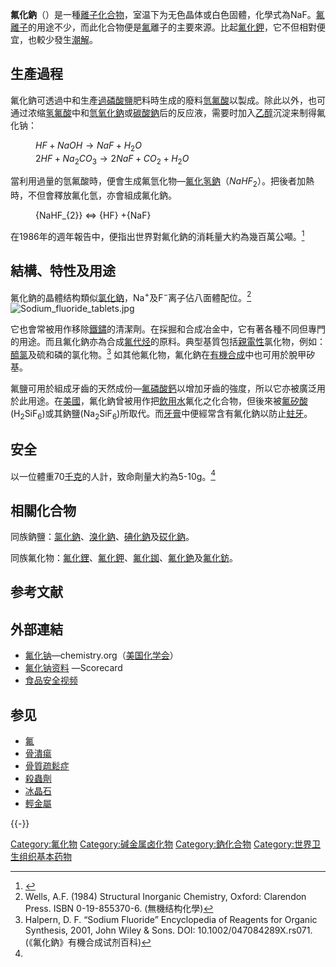 {{Chembox
| Name = 氟化鈉
| ImageFile = Sodium-fluoride-3D-ionic.png
| ImageName = 氟化鈉
| ImageFile2 = Sodium fluoride.jpg
| IUPACName = sodium fluoride
| Section1 = {{Chembox Identifiers
| CASNo = 7681-49-4
| CASNo_Ref = {{cascite|correct|CAS}}
|  ChemSpiderID_Ref  = {{chemspidercite|correct|chemspider}}|  ChemSpiderID  =  5045
|  UNII_Ref  = {{fdacite|correct|FDA}}|  UNII  =  8ZYQ1474W7
|  InChI  =  1/FH.Na/h1H;/q;+1/p-1
|  InChIKey  =  PUZPDOWCWNUUKD-REWHXWOFAH
|  StdInChIKey_Ref  = {{stdinchicite|correct|chemspider}}|  StdInChIKey  =  PUZPDOWCWNUUKD-UHFFFAOYSA-M
|  ChEMBL_Ref  = {{ebicite|correct|EBI}}|  ChEMBL  =  1528
|  RTECS  =  WB0350000
|  EINECS  =  231-667-8
|  UNNumber  =  1690
|  ChEBI_Ref  = {{ebicite|correct|EBI}}|  ChEBI  =  28741
|  StdInChI_Ref  = {{stdinchicite|correct|chemspider}}|  StdInChI  =  1S/FH.Na/h1H;/q;+1/p-1
|  PubChem  =  5235
|  KEGG_Ref  = {{keggcite|changed|kegg}}|  KEGG  =  C08142
}}
| Section2 = {{Chembox Properties
| Formula = NaF
| MolarMass = 41.99
| Appearance = 白色固體
| Density = 2.558 g/cm³，固體
| Solubility = 4.13 g/100 g, 25 °C
| MeltingPt = 993 °C
| BoilingPt = 1700 °C
  }}
| Section7 = {{Chembox Hazards
| ExternalMSDS =
| EUClass = 毒物 ('''T''')
| RPhrases = {{R25}}, {{R32}},<br /> {{R36}}, {{R38}}
| SPhrases = {{S22}}, {{S36}}, {{S45}}
| NFPA-H = 3
| NFPA-F =
| NFPA-R =
| FlashPt = 非可燃
  }}
| Section8 = {{Chembox Related
| OtherAnions = [[氯化鈉|氯化鈉]]、[[溴化鈉|溴化鈉]]、<br>[[碘化鈉|碘化鈉]]
| OtherCations = [[氟化鉀|氟化鉀]]、[[氟化鈣|氟化鈣]]、<br />[[氟化銫|氟化銫]]
| Function =
| OtherFunctn =
| OtherCpds = [[TASF試劑|TASF試劑]]
  }}
}}

'''氟化鈉'''（{{lang-en|'''sodium fluoride'''}}）是一種[[離子化合物|離子化合物]]，室温下为无色晶体或白色固體，化學式為NaF。[[氟離子|氟離子]]的用途不少，而此化合物便是[[氟|氟]]離子的主要來源。比起[[氟化鉀|氟化鉀]]，它不但相對便宜，也較少發生[[潮解|潮解]]。

== 生產過程 ==
氟化鈉可透過中和生產[[過磷酸鹽|過磷酸鹽]]肥料時生成的廢料[[氫氟酸|氫氟酸]]以製成。除此以外，也可通过浓缩[[氢氟酸|氢氟酸]]中和[[氫氧化鈉|氫氧化鈉]]或[[碳酸鈉|碳酸鈉]]后的反应液，需要时加入[[乙醇|乙醇]]沉淀来制得氟化钠：

: <math>HF+NaOH \rightarrow NaF+H_{2}O</math>
: <math>2HF+Na_{2}CO_{3} \rightarrow 2NaF+CO_{2}+H_{2}O</math>

當利用過量的氫氟酸時，便會生成氟氫化物—[[氟化氢鈉|氟化氢鈉]]（<math>NaHF_{2}</math>）。把後者加熱時，不但會釋放氟化氫，亦會組成氟化鈉。

: <chem> {NaHF_{2}} <=> {HF} +{NaF} </chem>

在1986年的週年報告中，便指出世界對氟化鈉的消耗量大約為幾百萬公噸。<ref name=Aigueperse>{{Ullmann|doi=10.1002/14356007.a11_307|title=Fluorine Compounds, Inorganic|year=2000|last1=Aigueperse|first1=Jean|last2=Mollard|first2=Paul|last3=Devilliers|first3=Didier|last4=Chemla|first4=Marius|last5=Faron|first5=Robert|last6=Romano|first6=René|last7=Cuer|first7=Jean Pierre|isbn=3-527-30673-0}}</ref>

== 結構、特性及用途 ==
氟化鈉的晶體结构類似[[氯化鈉|氯化鈉]]，Na<sup>+</sup>及F<sup>−</sup>离子佔八面體配位。<ref>Wells, A.F. (1984) Structural Inorganic Chemistry, Oxford: Clarendon Press. ISBN 0-19-855370-6. (無機结构化學)</ref>
[[File:Sodium_fluoride_tablets.jpg|thumb]]

它也會常被用作移除[[鐵鏽|鐵鏽]]的清潔劑。在採掘和合成冶金中，它有著各種不同但專門的用途。而且氟化鈉亦為合成[[氟代烃|氟代烃]]的原料。典型基質包括[[親電性|親電性]]氯化物，例如：[[醯氯|醯氯]]及硫和磷的氯化物。<ref>Halpern, D. F. “Sodium Fluoride” Encyclopedia of Reagents for Organic Synthesis, 2001, John Wiley & Sons.  DOI: 10.1002/047084289X.rs071.(《氟化鈉》有機合成试剂百科)</ref> 如其他氟化物，氟化鈉在[[有機合成|有機合成]]中也可用於脫甲矽基。

氟鹽可用於組成牙齒的天然成份—[[氟磷酸鈣|氟磷酸鈣]]以增加牙齒的強度，所以它亦被廣泛用於此用途。在[[美國|美國]]，氟化鈉曾被用作把[[飲用水|飲用水]]氟化之化合物，但後來被[[氟矽酸|氟矽酸]](H<sub>2</sub>SiF<sub>6</sub>)或其鈉鹽(Na<sub>2</sub>SiF<sub>6</sub>)所取代。而[[牙膏|牙膏]]中便經常含有氟化鈉以防止[[蛀牙|蛀牙]]。

== 安全 ==
以一位體重70[[千克|千克]]的人計，致命劑量大約為5-10g。<ref name=Aigueperse />

== 相關化合物 ==
同族鈉鹽：[[氯化鈉|氯化鈉]]、[[溴化鈉|溴化鈉]]、[[碘化鈉|碘化鈉]]及[[砹化鈉|砹化鈉]]。

同族氟化物：[[氟化鋰|氟化鋰]]、[[氟化鉀|氟化鉀]]、[[氟化銣|氟化銣]]、[[氟化銫|氟化銫]]及[[氟化鈁|氟化鈁]]。

== 参考文献 ==
{{Reflist}}

== 外部連結 ==
* [https://web.archive.org/web/20051201175920/http://www.chemistry.org/portal/a/c/s/1/acsdisplay.html?DOC=HomeMolecule%5carchive%5cmotw_sodiumfluoride_arch.html 氟化钠]—chemistry.org（[[美国化学会|美国化学会]]）{{en icon}}
* [http://www.scorecard.org/chemical-profiles/summary.tcl?edf_substance_id=7681-49-4 氟化钠资料] {{Wayback|url=http://www.scorecard.org/chemical-profiles/summary.tcl?edf_substance_id=7681-49-4 |date=20071219001536 }}—Scorecard {{en icon}}
* [http://www.youtube.com/watch?v=L_K9T3DUqLk 食品安全视频] {{Wayback|url=http://www.youtube.com/watch?v=L_K9T3DUqLk |date=20131201231707 }}

== 参见 ==
* [[氟|氟]]
* [[骨潰瘍|骨潰瘍]]
* [[骨質疏鬆症|骨質疏鬆症]]
* [[殺蟲劑|殺蟲劑]]
* [[冰晶石|冰晶石]]
* [[輕金屬|輕金屬]]

{{-}}
{{钠化合物}}
{{氟化物}}
{{口腔病药物}}
{{矿物补充剂}}

{{Authority control}}
[[Category:氟化物|Category:氟化物]]
[[Category:碱金属卤化物|Category:碱金属卤化物]]
[[Category:鈉化合物|Category:鈉化合物]]
[[Category:世界卫生组织基本药物|Category:世界卫生组织基本药物]]